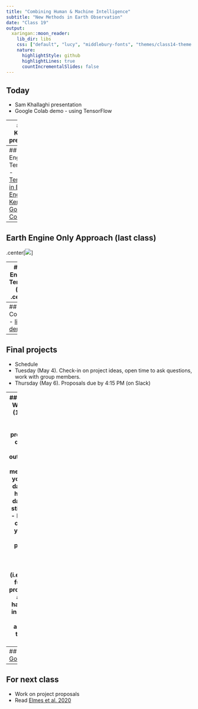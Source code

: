 ```yaml
---
title: "Combining Human & Machine Intelligence"
subtitle: "New Methods in Earth Observation"
date: "Class 19"
output:
  xaringan::moon_reader:
    lib_dir: libs
    css: ["default", "lucy", "middlebury-fonts", "themes/class14-theme.css"]
    nature:
      highlightStyle: github
      highlightLines: true
      countIncrementalSlides: false
---
```

## Today
- Sam Khallaghi presentation
- Google Colab demo - using TensorFlow

---
## Sam Khallaghi presentation


---
## Earth Engine and TensorFlow
- [TensorFlow in Earth Engine](https://developers.google.com/earth-engine/guides/tensorflow#:~:text=Although%20TensorFlow%20models%20are%20developed,exporting%20imagery%20in%20TFRecord%20format.&text=See%20the%20TFRecord%20page%20to,writes%20data%20to%20TFRecord%20files.)
- [Keras](https://keras.io/about/) 
- [Google Colab](https://research.google.com/colaboratory/faq.html#:~:text=Colaboratory%2C%20or%20%E2%80%9CColab%E2%80%9D%20for,learning%2C%20data%20analysis%20and%20education.)



---
## Earth Engine Only Approach (last class)
.center[![](figures/11/ee_only.png)]




---
## Earth Engine and TensorFlow (today)
.center[![](figures/11/ee_plus_tf.png)]



---
## Google Colab demo
- [link to demo](https://colab.research.google.com/github/google/earthengine-api/blob/master/python/examples/ipynb/TF_demo1_keras.ipynb#scrollTo=ZcjQnHH8zT4q)


---
## Final projects
- Schedule
 - Tuesday (May 4). Check-in on project ideas, open time to ask questions, work with group members.
 - Thursday (May 6). Proposals due by 4:15 PM (on Slack)

---
## Final projects
- Written proposal (1/2 - 1 page)
 - What are the goals of the project? (i.e. what do you want to find out/demonstrate?)
 - What methods/tools will you use?
 - What data sets do you have, and what data sets do you still need to find?
 - Provide a list of concrete steps you can take to achieve this project's goals. These steps should be sequential (i.e. first steps are fundamental to project, later steps are "nice-to-have"). If you are in a group, it may be helpful to assign different tasks to group members.

---
## Final projects
- [Google sign-up](https://docs.google.com/spreadsheets/d/1h42PUu3rfIO2NpAh4oiVoLo0K0miPSvkUeXnBXHccDY/edit?usp=sharing)




---
## For next class
- Work on project proposals
- Read [Elmes et al. 2020](https://doi.org/10.3390/rs12061034)





